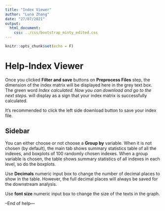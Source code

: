 ```yaml
---
title: "Index Viewer"
author: "Luna Zhang"
date: "27/07/2021"
output:
  html_document:
    css: ../css/bootstrap_minty_edited.css
---
```


```r
knitr::opts_chunk$set(echo = F)
```
# Help-Index Viewer

Once you clicked **Filter and save** buttons on **Preprocess Files** step, the dimension of the index matrix will be displayed here
in the grey text box. The green word *Index calculated. Now you can download and go to the next steps.* will display as a sign that
your index matrix is successfully calculated.

It's recommended to click the left side download button to save your index file.

## Sidebar

You can either choose or not choose a **Group by** variable. When it is not chosen (by default), the main tab shows summary statistics
table of all the indexes, and boxplots of 100 randomly chosen indexes. When a group variable is chosen, the table shows summary statistics
of all indexes in each level, so do the boxplots.

Use **Decimals** numeric input box to change the number of decimal places to show in the table. However, the full decimal places will
always be saved for the downstream analysis.

Use **font size** numeric input box to change the size of the texts in the graph.

--End of help---
